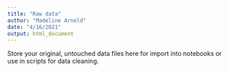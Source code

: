 ```yaml
---
title: "Raw data"
author: "Madeline Arnold"
date: "4/16/2021"
output: html_document
---
```


Store your original, untouched data files here for import into notebooks or use in scripts for data cleaning.